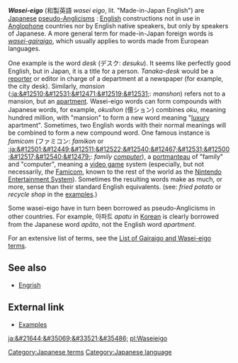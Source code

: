 '''''Wasei-eigo''''' (&#21644;&#35069;&#33521;&#35486; ''wasei eigo'', lit. "Made-in-Japan English") are [[Japanese language|Japanese]] [[pseudo-Anglicism]]s :  [[English language|English]] constructions not in use in [[Anglophone]] countries nor by English native speakers, but only by speakers of Japanese. A more general term for made-in-Japan foreign words is ''[[gairaigo|wasei-gairaigo]]'', which usually applies to words made from European languages.

One example is the word ''desk'' (&#12487;&#12473;&#12463;: ''desuku''). It seems like perfectly good English, but in Japan, it is a title for a person. ''Tanaka-desk'' would be a [[reporter]] or editor in charge of a department at a newspaper (for example, the city desk). Similarly, ''mansion'' ([[:ja:&#12510;&#12531;&#12471;&#12519;&#12531;]]: ''manshon'') refers not to a mansion, but an [[apartment]]. Wasei-eigo words can form compounds with Japanese words, for example, ''okushon'' (&#20740;&#12471;&#12519;&#12531;) combines ''oku'', meaning hundred million, with "mansion" to form a new word meaning "[[luxury]] apartment". Sometimes, two English words with their normal meanings will be combined to form a new compound word. One famous instance is ''famicom'' (&#12501;&#12449;&#12511;&#12467;&#12531;: ''famikon'' or [[:ja:&#12501;&#12449;&#12511;&#12522;&#12540;&#12467;&#12531;&#12500;&#12517;&#12540;&#12479;]]: ''family [[computer]]''), a [[portmanteau]] of "family" and "computer", meaning a [[video game]] system (especially, but not necessarily, ''the'' [[Famicom]], known to the rest of the world as the [[Nintendo Entertainment System]]). Sometimes the resulting words make as much, or more, sense than their standard English equivalents. (see: ''fried potato'' or ''recycle shop''  in the [[List of Gairaigo and Wasei-eigo terms|examples]].)

Some wasei-eigo have in turn been borrowed as pseudo-Anglicisms in other countries. For example, &#50500;&#54028;&#53944; ''apatu'' in [[Korean language|Korean]] is clearly borrowed from the Japanese word ''ap&#257;to'', not the English word ''apartment''.

For an extensive list of terms, see the [[List of Gairaigo and Wasei-eigo terms]].

==See also==
* [[Engrish]]

==External link==
*[http://www.csse.monash.edu.au/~jwb/afaq/wasei-eigo.html Examples]

{{lang-stub}}

[[Category:Japanese terms]]
[[Category:Japanese language]]

[[ja:&#21644;&#35069;&#33521;&#35486;]]
[[pl:Waseieigo]]
